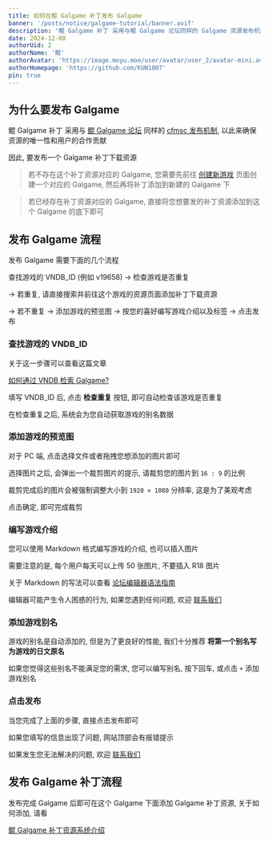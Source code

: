 ```yaml
---
title: 如何在鲲 Galgame 补丁发布 Galgame
banner: '/posts/notice/galgame-tutorial/banner.avif'
description: '鲲 Galgame 补丁 采用与鲲 Galgame 论坛同样的 Galgame 资源发布机制, 以此来确保资源的唯一性和用户的合作贡献'
date: 2024-12-08
authorUid: 2
authorName: '鲲'
authorAvatar: 'https://image.moyu.moe/user/avatar/user_2/avatar-mini.avif'
authorHomepage: 'https://github.com/KUN1007'
pin: true
---
```


## 为什么要发布 Galgame

鲲 Galgame 补丁 采用与 [鲲 Galgame 论坛](https://www.kungal.com) 同样的 [cfmsc 发布机制](/about/notice/cfmsc), 以此来确保资源的唯一性和用户的合作贡献

因此, 要发布一个 Galgame 补丁下载资源

> 若不存在这个补丁资源对应的 Galgame, 您需要先前往 [创建新游戏](/edit/create) 页面创建一个对应的 Galgame, 然后再将补丁添加到新建的 Galgame 下

> 若已经存在补丁资源对应的 Galgame, 直接将您想要发的补丁资源添加到这个 Galgame 的底下即可

## 发布 Galgame 流程

发布 Galgame 需要下面的几个流程

查找游戏的 VNDB_ID (例如 v19658) -> 检查游戏是否重复

-> 若重复, 请直接搜索并前往这个游戏的资源页面添加补丁下载资源

-> 若不重复 -> 添加游戏的预览图 -> 按您的喜好编写游戏介绍以及标签 -> 点击发布

### 查找游戏的 VNDB_ID

关于这一步骤可以查看这篇文章

[如何通过 VNDB 检索 Galgame?](https://www.kungal.com/topic/1040)

填写 VNDB_ID 后, 点击 **检查重复** 按钮, 即可自动检查该游戏是否重复

在检查重复之后, 系统会为您自动获取游戏的别名数据

### 添加游戏的预览图

对于 PC 端, 点击选择文件或者拖拽您想添加的图片即可

选择图片之后, 会弹出一个裁剪图片的提示, 请裁剪您的图片到 `16 : 9` 的比例

裁剪完成后的图片会被强制调整大小到 `1920 × 1080` 分辨率, 这是为了美观考虑

点击确定, 即可完成裁剪

### 编写游戏介绍

您可以使用 Markdown 格式编写游戏的介绍, 也可以插入图片

需要注意的是, 每个用户每天可以上传 50 张图片, 不要插入 R18 图片

关于 Markdown 的写法可以查看 [论坛编辑器语法指南](https://www.kungal.com/topic/1225)

编辑器可能产生令人困惑的行为, 如果您遇到任何问题, 欢迎 [联系我们](/about/notice/feedback)

### 添加游戏别名

游戏的别名是自动添加的, 但是为了更良好的性能, 我们十分推荐 **将第一个别名写为游戏的日文原名**

如果您觉得这些别名不能满足您的需求, 您可以编写别名, 按下回车, 或点击 `+` 添加游戏别名

### 点击发布

当您完成了上面的步骤, 直接点击发布即可

如果您填写的信息出现了问题, 网站顶部会有报错提示

如果发生您无法解决的问题, 欢迎 [联系我们](/about/notice/feedback)

## 发布 Galgame 补丁流程

发布完成 Galgame 后即可在这个 Galgame 下面添加 Galgame 补丁资源, 关于如何添加, 请看

[鲲 Galgame 补丁资源系统介绍](/about/notice/patch-tutorial)
